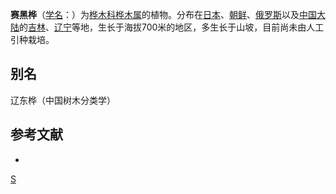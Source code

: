 {{Speciesbox 
| genus = Betula
| species = schmidtii
| image = Betula schmidtii tree.jpg
| status = NE
| status_system = IUCN3.1
| authority = Regel
}}

'''赛黑桦'''（[[学名|学名]]：{{lang|la|''Betula schmidtii''}}）为[[桦木科|桦木科]][[桦木属|桦木属]]的植物。分布在[[日本|日本]]、[[朝鲜|朝鲜]]、[[俄罗斯|俄罗斯]]以及[[中国大陆|中国大陆]]的[[吉林|吉林]]、[[辽宁|辽宁]]等地，生长于海拔700米的地区，多生长于山坡，目前尚未由人工引种栽培。

== 别名 ==
辽东桦（中国树木分类学）

== 参考文献 ==
<div class="references-small">
* {{cite web| url =http://www.bioinfo.cn/db05/KmzwSpecies.php?action=view&id=2224| title =赛黑桦| work =《中国高等植物数据库全库》| publisher =中国科学院微生物研究所| author =昆明植物研究所| accessdate =2009-02-23| deadurl =yes| archiveurl =https://web.archive.org/web/20160305025959/http://www.bioinfo.cn/db05/KmzwSpecies.php?action=view&id=2224| archivedate =2016-03-05}}
</div>

{{commons category|Betula schmidtii}}
{{Taxonbar|from=Q844131}}

[[Category:桦木属|S]]


{{植物小作品}}